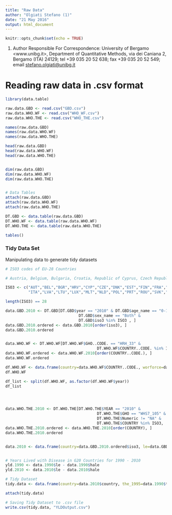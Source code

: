 ```yaml
---
title: "Raw Data"
author: "Olgiati Stefano (1)"
date: "21 May 2016"
output: html_document
---
```


```r
knitr::opts_chunk$set(echo = TRUE)
```

(1) Author Responsible For Correspondence: University of Bergamo <www.unibg.it>, Department of Quantitative Methods, via dei Caniana 2, Bergamo (ITA) 24129; tel  +39 035 20 52 638; fax +39 035 20 52 549; email <stefano.olgiati@unibg.it>

# Reading raw data in .csv format

```r
library(data.table)

raw.data.GBD <- read.csv("GBD.csv")
raw.data.WHO.WF <- read.csv("WHO_WF.csv")
raw.data.WHO.THE <- read.csv("WHO_THE.csv")

names(raw.data.GBD)
names(raw.data.WHO.WF)
names(raw.data.WHO.THE)

head(raw.data.GBD)
head(raw.data.WHO.WF)
head(raw.data.WHO.THE)


dim(raw.data.GBD)
dim(raw.data.WHO.WF)
dim(raw.data.WHO.THE)


# Data Tables
attach(raw.data.GBD)
attach(raw.data.WHO.WF)
attach(raw.data.WHO.THE)

DT.GBD <- data.table(raw.data.GBD)
DT.WHO.WF <- data.table(raw.data.WHO.WF)
DT.WHO.THE <- data.table(raw.data.WHO.THE)

tables()
```


### Tidy Data Set

Manipulating data to generate tidy datasets
```r
# ISO3 codes of EU-28 Countries

# Austria, Belgium, Bulgaria, Croatia, Republic of Cyprus, Czech Republic, Denmark, Estonia, Finland, France, Germany, Greece, Hungary, Ireland, Italy, Latvia, Lithuania, Luxembourg, Malta, Netherlands, Poland, Portugal, Romania, Slovakia, Slovenia, Spain, Sweden and the UK

ISO3 <- c("AUT","BEL","BGR","HRV","CYP","CZE","DNK","EST","FIN","FRA","DEU","GRC","HUN","IRL",
          "ITA","LVA","LTU","LUX","MLT","NLD","POL","PRT","ROU","SVK","SVN","ESP","SWE","GBR")

length(ISO3) == 28

data.GBD.2010 <- DT.GBD[DT.GBD$year == "2010" & DT.GBD$age_name == "0-1 years" &
                                DT.GBD$sex_name == "Both" & 
                                DT.GBD$iso3 %in% ISO3 , ]
data.GBD.2010.ordered <- data.GBD.2010[order(iso3), ]
data.GBD.2010.ordered


data.WHO.WF <- DT.WHO.WF[DT.WHO.WF$GHO..CODE. == "HRH_33" &
                                        DT.WHO.WF$COUNTRY..CODE. %in% ISO3, ]
data.WHO.WF.ordered <- data.WHO.WF.2010[order(COUNTRY..CODE.), ]
data.WHO.WF.ordered

df.WHO.WF <- data.frame(country=data.WHO.WF$COUNTRY..CODE., worforce=data.WHO.WF$Numeric, year=data.WHO.WF$YEAR..CODE.)
df.WHO.WF

df_list <- split(df.WHO.WF, as.factor(df.WHO.WF$year))
df_list




data.WHO.THE.2010 <- DT.WHO.THE[DT.WHO.THE$YEAR == "2010" & 
                                        DT.WHO.THE$GHO == "WHS7_105" & 
                                        DT.WHO.THE$Numeric != "NA" & 
                                        DT.WHO.THE$COUNTRY %in% ISO3,  ]
data.WHO.THE.2010.ordered <- data.WHO.THE.2010[order(COUNTRY), ]
data.WHO.THE.2010.ordered


data.2010 <- data.frame(country=data.GBD.2010.ordered$iso3, le=data.GBD.2010.ordered$le, le_ui = data.GBD.2010.ordered$le_ui, hale=data.GBD.2010.ordered$hale, hale_ui = data.GBD.2010.ordered$hale_ui, the=data.WHO.2010.ordered$Numeric)


# Years Lived with Disease in G20 Countries for 1990 - 2010
yld.1990 <- data.1990$le - data.1990$hale
yld.2010 <- data.2010$le - data.2010$hale

# Tidy Dataset
tidy.data <- data.frame(country=data.2010$country, the_1995=data.1990$the, the_2010=data.2010$the, le_1990=data.1990$le,  le_2010=data.2010$le, le_ui_2010=data.2010$le_ui, hale_ui_2010=data.2010$hale_ui, hale_1990 = data.1990$hale, hale_2010 = data.2010$hale, yld_1990=yld.1990, yld_2010=yld.2010)

attach(tidy.data)

# Saving Tidy Dataset to .csv file
write.csv(tidy.data, "YLDOutput.csv")
```